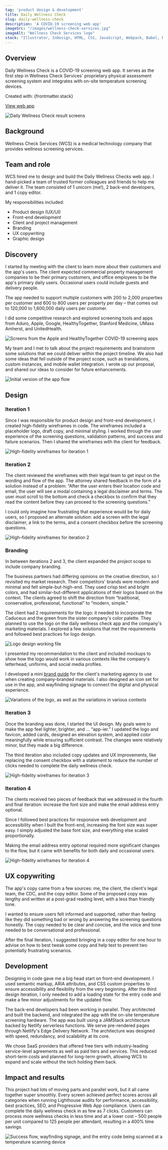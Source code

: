 ```yaml
---
tag: 'product design & development'
title: Daily Wellness Check
slug: daily-wellness-check
description: 'A COVID-19 screening web app'
imageSrc: "/images/wellness-check-services.jpg"
imageAlt: "Wellness Check Services logo"
stack: "Illustrator, InDesign, HTML, CSS, JavaScript, Webpack, Babel, Node.js, Netlify Functions, MongoDB Atlas, and Sendgrid"
---
```



## Overview

Daily Wellness Check is a COVID-19 screening web app. It serves as the first step in Wellness Check Services' proprietary physical assessment screening system and integrates with on-site temperature screening devices.

<p class="subtle">Created with: {frontmatter.stack}</p>
<p class="subtle"><a href="https://wellnesscheckservices.netlify.app/" target="_blank" rel="noopener noreferrer" class="link">View web app</a></p>

<Image src={overview} class="image mt-4" alt="Daily Wellness Check result screens" />

## Background

Wellness Check Services (WCS) is a medical technology company that provides wellness screening services. 

## Team and role

WCS hired me to design and build the Daily Wellness Checks web app. I hand-picked a team of trusted former colleagues and friends to help me deliver it. The team consisted of 1 unicorn (me!), 2 back-end developers, and 1 copy editor.

My responsibilities included: 
- Product design (UX/UI)
- Front-end development
- Client and project management
- Branding
- UX copywriting
- Graphic design

## Discovery

I started by meeting with the client to learn more about their customers and the app's users. The client expected commercial property management companies to be their primary customers, and office employees to be the app's primary daily users. Occasional users could include guests and delivery people.

The app needed to support multiple customers with 200 to 2,000 properties per customer and 600 to 800 users per property per day – that comes out to 120,000 to 1,600,000 daily users per customer.

I did some competitive research and explored screening tools and apps from Aduro, Apple, Google, HealthyTogether, Stanford Medicine, UMass Amherst, and UnitedHealth.

<Image src={discovery} class="image mt-4" alt="Screens from the Apple and HealthyTogether COVID-19 screening apps" />

My team and I met to talk about the project requirements and brainstorm some solutions that we could deliver within the project timeline. We also had some ideas that fell outside of the project scope, such as translations, custom instances, and mobile wallet integration. I wrote up our proposal, and shared our ideas to consider for future enhancements.

<Image src={flow} class="image mt-4" alt="Initial version of the app flow"/>

## Design

### Iteration 1

Since I was responsible for product design and front-end development, I created high-fidelity wireframes in code. The wireframes included a placeholder logo, draft copy, and minimal styling. I worked through the user experience of the screening questions, validation patterns, and success and failure scenarios. Then I shared the wireframes with the client for feedback.

<Image src={r1} class="image mt-4" alt="High-fidelity wireframes for iteration 1"/>

### Iteration 2

The client reviewed the wireframes with their legal team to get input on the wording and flow of the app. The attorney shared feedback in the form of a solution instead of a problem: “After the user enters their location code and email, the user will see a modal containing a legal disclaimer and terms. The user must scroll to the bottom and check a checkbox to confirm that they read the content before they can proceed to the screening questions.”

I could only imagine how frustrating that experience would be for daily users, so I proposed an alternate solution: add a screen with the legal disclaimer, a link to the terms, and a consent checkbox before the screening questions.

<Image src={r2} class="image mt-4" alt="High-fidelity wireframes for iteration 2"/>

### Branding

In between iterations 2 and 3, the client expanded the project scope to include company branding.

The business partners had differing opinions on the creative direction, so I revisited my market research. Their competitors' brands were modern and minimal and felt simple-but-high-end. They used crisp text and bright colors, and had similar-but-different applications of their logos based on the context. The clients agreed to shift the direction from “traditional, conservative, professional, functional” to “modern, simple.”

The client had 2 requirements for the logo: it needed to incorporate the Caduceus and the green from the sister company's color palette. They planned to use the logo on the daily wellness check app and the company's marketing materials. I explored a few solutions that met the requirements and followed best practices for logo design.

<Image src={logoWIP} class="image mt-4" alt="Logo design working file"/>

I presented my recommendation to the client and included mockups to show how the logo would work in various contexts like the company's letterhead, uniforms, and social media profiles.

I developed a mini <a href="/documents/wcs-brand-guide.pdf" class="inline-link">brand guide</a> for the client's marketing agency to use when creating company-branded materials. I also designed an icon set for use in the app, and wayfinding signage to connect the digital and physical experience.

<Image src={logo} class="image mt-4" alt="Variations of the logo, as well as the variations in various contexts"/>

### Iteration 3

Once the branding was done, I started the UI design. My goals were to make the app feel lighter, brighter, and … “app-ier.” I updated the logo and favicon, added cards, designed an elevation system, and applied color meaningfully while ensuring sufficient contrast. The changes were relatively minor, but they made a big difference.

The third iteration also included copy updates and UX improvements, like replacing the consent checkbox with a statement to reduce the number of clicks needed to complete the daily wellness check.

<Image src={r3} class="image mt-4" alt="High-fidelity wireframes for iteration 3"/>

### Iteration 4

The clients received two pieces of feedback that we addressed in the fourth and final iteration: increase the font size and make the email address entry optional.

Since I followed best practices for responsive web development and accessibility when I built the front-end, increasing the font size was super easy. I simply adjusted the base font size, and everything else scaled proportionally.

Making the email address entry optional required more significant changes to the flow, but it came with benefits for both daily and occasional users.

<Image src={r4} class="image mt-4" alt="High-fidelity wireframes for iteration 4" />

## UX copywriting
The app's copy came from a few sources: me, the client, the client's legal team, the CDC, and the copy editor. Some of the proposed copy was lengthy and written at a post-grad reading level, with a less than friendly tone.

I wanted to ensure users felt informed and supported, rather than feeling like they did something bad or wrong by answering the screening questions honestly. The copy needed to be clear and concise, and the voice and tone needed to be conversational and professional.

After the final iteration, I suggested bringing in a copy editor for one hour to advise on how to best tweak some copy and help text to prevent two potentially frustrating scenarios.

## Development

Designing in code gave me a big head start on front-end development. I used semantic markup, ARIA attributes, and CSS custom properties to ensure accessibility and flexibility from the very beginning. After the third design iteration, I only needed to add a loading state for the entry code and make a few minor adjustments for the updated flow.

The back-end developers had been working in parallel. They architected and built the backend, and integrated the app with the on-site temperature screening hardware. The app was built using a JAMStack architecture backed by Netlify serverless functions. We serve pre-rendered pages through Netlify's Edge Delivery Network. The architecture was designed with speed, redundancy, and scalability at its core.

We chose SaaS providers that offered free tiers with industry-leading service-level agreements as well as paid tiers and services. This reduced short-term costs and planned for long-term growth, allowing WCS to expand and scale without the tech holding them back. 

## Impact and results

This project had lots of moving parts and parallel work, but it all came together super smoothly. Every screen achieved perfect scores across all categories when running Lighthouse audits for performance, accessibility, best practices, SEO, and Progressive Web App compliance. Users can complete the daily wellness check in as few as 7 clicks. Customers can process more wellness checks in less time and at a lower cost – 500 people per unit compared to 125 people per attendant, resulting in a 400% time savings.

<Image src={dwc} class="image mt-4" alt="Success flow, wayfinding signage, and the entry code being scanned at a temperature scanning device"/>